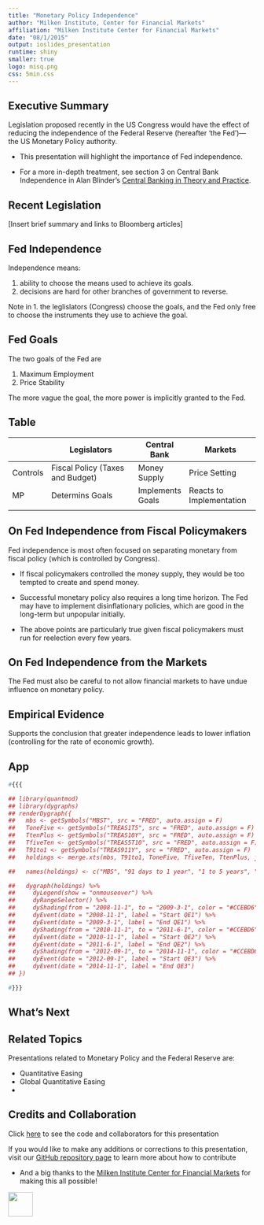 ```yaml
---
title: "Monetary Policy Independence"
author: "Milken Institute, Center for Financial Markets"
affiliation: "Milken Institute Center for Financial Markets"
date: "08/1/2015"
output: ioslides_presentation
runtime: shiny
smaller: true
logo: misq.png
css: 5min.css
---
```


## Executive Summary <!---What are the Three Things You Need to Know-->

Legislation proposed recently in the US Congress would have the effect of reducing the independence of the Federal Reserve (hereafter 'the Fed')---the US Monetary Policy authority.

-  This presentation will highlight the importance of Fed independence.  

-  For a more in-depth treatment, see section 3 on Central Bank Independence in Alan Blinder's [Central Banking in Theory and Practice](https://mitpress.mit.edu/books/central-banking-theory-and-practice).

## Recent Legislation

[Insert brief summary and links to Bloomberg articles]

## Fed Independence

Independence means:

1.  ability to choose the means used to achieve its goals.
2.  decisions are hard for other branches of government to reverse.

Note in 1. the leglislators (Congress) choose the goals, and the Fed only free to choose the instruments they use to achieve the goal.

## Fed Goals

The two goals of the Fed are

1.  Maximum Employment
2.  Price Stability

The more vague the goal, the more power is implicitly granted to the Fed.

## Table

|  | Legislators                      | Central Bank     | Markets                  |
|----------+----------------------------------+------------------+--------------------------|
| Controls | Fiscal Policy (Taxes and Budget) | Money Supply     | Price Setting            |
| MP       | Determins Goals                  | Implements Goals | Reacts to Implementation |
|          |                                  |                  |                          |


## On Fed Independence from Fiscal Policymakers

Fed independence is most often focused on separating monetary from fiscal policy (which is controlled by Congress).

-  If fiscal policymakers controlled the money supply, they would be too tempted to create and spend money.

-  Successful monetary policy also requires a long time horizon.  The Fed may have to implement disinflationary policies, which are good in the long-term but unpopular initially.

-  The above points are particularly true given fiscal policymakers must run for reelection every few years.

## On Fed Independence from the Markets

The Fed must also be careful to not allow financial markets to have undue influence on monetary policy. 

## Empirical Evidence

 Supports the conclusion that greater independence leads to lower inflation (controlling for the rate of economic growth).


## App
<!--- can we get data to put into chart? -->

```r
#{{{

## library(quantmod)
## library(dygraphs)
## renderDygraph({
##   mbs <- getSymbols("MBST", src = "FRED", auto.assign = F)
##   ToneFive <- getSymbols("TREAS1T5", src = "FRED", auto.assign = F)
##   TtenPlus <- getSymbols("TREAS10Y", src = "FRED", auto.assign = F)
##   TfiveTen <- getSymbols("TREAS5T10", src = "FRED", auto.assign = F)
##   T91to1 <- getSymbols("TREAS911Y", src = "FRED", auto.assign = F)
##   holdings <- merge.xts(mbs, T91to1, ToneFive, TfiveTen, TtenPlus, join = "outer")

##   names(holdings) <- c("MBS", "91 days to 1 year", "1 to 5 years", "5 to 10 years", "10+ years")

##   dygraph(holdings) %>%
##     dyLegend(show = "onmouseover") %>%
##     dyRangeSelector() %>%
##     dyShading(from = "2008-11-1", to = "2009-3-1", color = "#CCEBD6") %>%
##     dyEvent(date = "2008-11-1", label = "Start QE1") %>%
##     dyEvent(date = "2009-3-1", label = "End QE1") %>%
##     dyShading(from = "2010-11-1", to = "2011-6-1", color = "#CCEBD6") %>%
##     dyEvent(date = "2010-11-1", label = "Start QE2") %>%
##     dyEvent(date = "2011-6-1", label = "End QE2") %>%
##     dyShading(from = "2012-09-1", to = "2014-11-1", color = "#CCEBD6") %>%
##     dyEvent(date = "2012-09-1", label = "Start QE3") %>%
##     dyEvent(date = "2014-11-1", label = "End QE3") 
## })

#}}}
```


## What's Next

<!--- state timing of legislation -->

## Related Topics

Presentations related to Monetary Policy and the Federal Reserve are:

-  Quantitative Easing
-  Global Quantitative Easing
-  <!--- list others -->

## Credits and Collaboration

Click [here](https://github.com/FinancialMarkets/5MinuteFinance/blob/master/Monetary_Policy/Fed_Independence/fed_independence.Rmd) to see the code and collaborators for this presentation

If you would like to make any additions or corrections to this presentation, visit our [GitHub repository page](https://github.com/FinancialMarkets/5MinuteFinance#how-to-contribute) to learn more about how to contribute

- And a big thanks to the [Milken Institute Center for Financial Markets](http://www.milkeninstitute.org/centers/markets) for making this all possible!


<div class="MIfooter"><img src="mi.png" style="height:50px;"></div> 